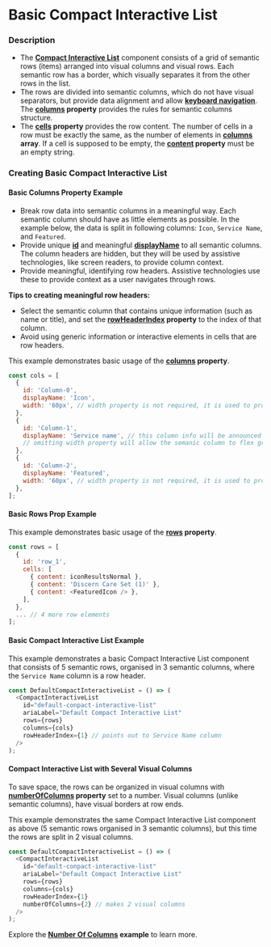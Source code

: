 
# Basic Compact Interactive List

### Description

* The **[Compact Interactive List](/components/cerner-terra-framework-docs/compact-interactive-list/about)** component consists of a grid of semantic rows (items) arranged into visual columns and visual rows.
  Each semantic row has a border, which visually separates it from the other rows in the list.
* The rows are divided into semantic columns, which do not have visual separators, but provide data alignment and allow [**keyboard navigation**](/components/cerner-terra-framework-docs/compact-interactive-list/about#keyboard-interactions). 
  The **[columns](/components/cerner-terra-framework-docs/compact-interactive-list/about#compact-interactive-list-properties-table) property** provides the rules for semantic columns structure. 
* The **[cells](/components/cerner-terra-framework-docs/compact-interactive-list/about#row) property** provides the row content. 
  The number of cells in a row must be exactly the same, as the number of elements in **[columns](/components/cerner-terra-framework-docs/compact-interactive-list/about#compact-interactive-list-properties-table) array**. 
  If a cell is supposed to be empty, the **[content](/components/cerner-terra-framework-docs/compact-interactive-list/about#row) property** must be an empty string.

### Creating Basic Compact Interactive List

#### Basic Columns Property Example

* Break row data into semantic columns in a meaningful way. Each semantic column should have as little elements as possible. 
  In the example below, the data is split in following columns: `Icon`, `Service Name`, and `Featured`.
* Provide unique **[id](/components/cerner-terra-framework-docs/compact-interactive-list/about#column)**
  and meaningful **[displayName](/components/cerner-terra-framework-docs/compact-interactive-list/about#column)**
  to all semantic columns. The column headers are hidden, but they will be used by assistive technologies, like screen readers, to provide column context.
* Provide meaningful, identifying row headers. Assistive technologies use these to provide context as a user navigates through rows.

<Notice variant="important" ariaLevel="3">

**Tips to creating meaningful row headers:**

* Select the semantic column that contains unique information (such as name or title), and set the **[rowHeaderIndex](/components/cerner-terra-framework-docs/compact-interactive-list/about#compact-interactive-list-properties-table) property** to the index of that column.
* Avoid using generic information or interactive elements in cells that are row headers.

</Notice>

This example demonstrates basic usage of the **[columns](/components/cerner-terra-framework-docs/compact-interactive-list/about#compact-interactive-list-properties-table) property**.

``` js
const cols = [
  {
    id: 'Column-0',
    displayName: 'Icon',
    width: '60px', // width property is not required, it is used to provide a better visual structure
  },
  {
    id: 'Column-1',
    displayName: 'Service name', // this column info will be announced as a row header
    // omitting width property will allow the semanic column to flex grow/shrink
  },
  {
    id: 'Column-2',
    displayName: 'Featured',
    width: '60px', // width property is not required, it is used to provide a better visual structure
  },
];
```

#### Basic Rows Prop Example

This example demonstrates basic usage of the **[rows](/components/cerner-terra-framework-docs/compact-interactive-list/about#compact-interactive-list-properties-table) property**. 

``` js
const rows = [
  {
    id: 'row_1',
    cells: [
      { content: iconResultsNormal },
      { content: 'Discern Care Set (1)' },
      { content: <FeaturedIcon /> },
    ],
  },
  ... // 4 more row elements
];
```


#### Basic Compact Interactive List Example

This example demonstrates a basic Compact Interactive List component that consists of 5 semantic rows, organised in 3 semantic columns, where the `Service Name` column is a row header.

``` js
const DefaultCompactInteractiveList = () => (
  <CompactInteractiveList
    id="default-conpact-interactive-list"
    ariaLabel="Default Compact Interactive List"
    rows={rows}
    columns={cols}
    rowHeaderIndex={1} // points out to Service Name column
  />
);
```

<BasicCompactInteractiveList />

#### Compact Interactive List with Several Visual Columns

To save space, the rows can be organized in visual columns with **[numberOfColumns](/components/cerner-terra-framework-docs/compact-interactive-list/about#compact-interactive-list-properties-table) 
property** set to a number. Visual columns (unlike semantic columns), have visual borders at row ends.

This example demonstrates the same Compact Interactive List component as above (5 semantic rows organised in 3 semantic columns), but this time the rows are split in 2 visual columns.

``` js
const DefaultCompactInteractiveList = () => (
  <CompactInteractiveList
    id="default-conpact-interactive-list"
    ariaLabel="Default Compact Interactive List"
    rows={rows}
    columns={cols}
    rowHeaderIndex={1}
    numberOfColumns={2} // makes 2 visual columns
  />
);
```

<ResponsiveColumns title="Several Visual Columns" />

Explore the **[Number Of Columns](/components/cerner-terra-framework-docs/compact-interactive-list/examples/number-of-columns) example** to learn more.



